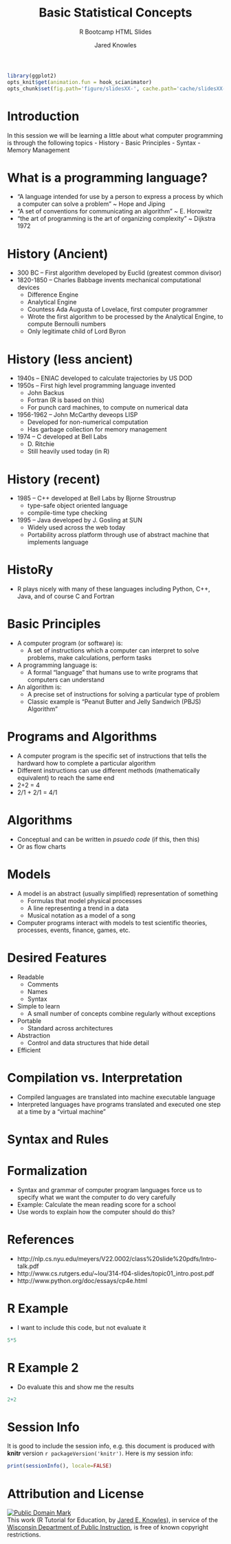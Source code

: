 % Basic Statistical Concepts
% R Bootcamp HTML Slides
% Jared Knowles

```r
library(ggplot2)
opts_knit$get(animation.fun = hook_scianimator)
opts_chunk$set(fig.path='figure/slidesXX-', cache.path='cache/slidesXX-',fig.width=12,fig.height=9,message=FALSE,error=FALSE,warning=FALSE,echo=TRUE,size='tiny',dev='png',out.width='600px',out.height='350px')
```

# Introduction
In this session we will be learning a little about what computer programming is through the following topics
- History
- Basic Principles
- Syntax
- Memory Management


# What is a programming language?
- "A language intended for use by a person to express a process by which a computer can solve a problem" ~ Hope and Jiping
- "A set of conventions for communicating an algorithm" ~ E. Horowitz
- "the art of programming is the art of organizing complexity" ~ Dijkstra 1972

# History (Ancient)
- 300 BC -- First algorithm developed by Euclid (greatest common divisor)
- 1820-1850 -- Charles Babbage invents mechanical computational devices
  * Difference Engine
  * Analytical Engine
  * Countess Ada Augusta of Lovelace, first computer programmer
  * Wrote the first algorithm to be processed by the Analytical Engine, to compute Bernoulli numbers
  * Only legitimate child of Lord Byron

# History (less ancient)
- 1940s -- ENIAC developed to calculate trajectories by US DOD
- 1950s -- First high level programming language invented
  * John Backus
  * Fortran (R is based on this)
  * For punch card machines, to compute on numerical data
- 1956-1962 -- John McCarthy deveops LISP
  * Developed for non-numerical computation
  * Has garbage collection for memory management
- 1974 -- C developed at Bell Labs
  * D. Ritchie
  * Still heavily used today (in R)
  
# History (recent)
- 1985 -- C++ developed at Bell Labs by Bjorne Stroustrup
  * type-safe object oriented language
  * compile-time type checking
- 1995 -- Java developed by J. Gosling at SUN
  * Widely used across the web today
  * Portability across platform through use of abstract machine that implements language 

# HistoRy
- R plays nicely with many of these languages including Python, C++, Java, and of course C and Fortran


# Basic Principles
- A computer program (or software) is: 
  * A set of instructions which a computer can interpret to solve problems, make calculations, perform tasks
- A programming language is: 
  * A formal "language" that humans use to write programs that computers can understand
- An algorithm is: 
  * A precise set of instructions for solving a particular type of problem
  * Classic example is "Peanut Butter and Jelly Sandwich (PBJS) Algorithm"
  
# Programs and Algorithms
  - A computer program is the specific set of instructions that tells the hardward how to complete a particular algorithm
  - Different instructions can use different methods (mathematically equivalent) to reach the same end
  - 2+2 = 4
  - 2/1 + 2/1 = 4/1
  
# Algorithms
  - Conceptual and can be written in *psuedo code* (if this, then this)
  - Or as flow charts
  
# Models
- A model is an abstract (usually simplified) representation of something
  * Formulas that model physical processes
  * A line representing a trend in a data
  * Musical notation as a model of a song
- Computer programs interact with models to test scientific theories, processes, events, finance, games, etc.

# Desired Features
- Readable
  * Comments
  * Names
  * Syntax
- Simple to learn
  * A small number of concepts combine regularly without exceptions
- Portable
  * Standard across architectures
- Abstraction
  * Control and data structures that hide detail
- Efficient

# Compilation vs. Interpretation
- Compiled languages are translated into machine executable language
- Interpreted languages have programs translated and executed one step at a time by a "virtual machine"

# Syntax and Rules

# Formalization
- Syntax and grammar of computer program languages force us to specify what we want the computer to do very carefully
- Example: Calculate the mean reading score for a school
- Use words to explain how the computer should do this?

# References
- http://nlp.cs.nyu.edu/meyers/V22.0002/class%20slide%20pdfs/Intro-talk.pdf
- http://www.cs.rutgers.edu/~lou/314-f04-slides/topic01_intro.post.pdf
- http://www.python.org/doc/essays/cp4e.html

# R Example
- I want to include this code, but not evaluate it

```r
5*5
```

# R Example 2
- Do evaluate this and show me the results

```r
2+2
```

# Session Info

It is good to include the session info, e.g. this document is produced with **knitr** version `r packageVersion('knitr')`. Here is my session info:

```r
print(sessionInfo(), locale=FALSE)
```


# Attribution and License
<p xmlns:dct="http://purl.org/dc/terms/">
<a rel="license" href="http://creativecommons.org/publicdomain/mark/1.0/">
<img src="http://i.creativecommons.org/p/mark/1.0/88x31.png"
     style="border-style: none;" alt="Public Domain Mark" />
</a>
<br />
This work (<span property="dct:title">R Tutorial for Education</span>, by <a href="www.jaredknowles.com" rel="dct:creator"><span property="dct:title">Jared E. Knowles</span></a>), in service of the <a href="http://www.dpi.wi.gov" rel="dct:publisher"><span property="dct:title">Wisconsin Department of Public Instruction</span></a>, is free of known copyright restrictions.
</p>

